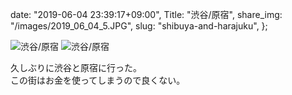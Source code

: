   date: "2019-06-04 23:39:17+09:00",
  Title: "渋谷/原宿",
  share_img: "/images/2019_06_04_5.JPG",
  slug: "shibuya-and-harajuku",
};

![渋谷/原宿](/images/2019_06_04_5.JPG)
![渋谷/原宿](/images/2019_06_04_6.JPG)

久しぶりに渋谷と原宿に行った。<br />
この街はお金を使ってしまうので良くない。
